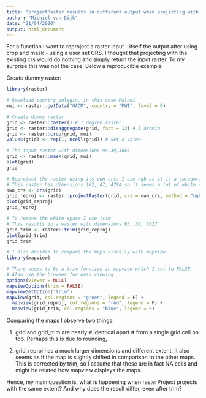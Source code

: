 ```yaml
---
title: "projectRaster results in different output when projecting with the same crs"
author: "Michiel van Dijk"
date: "21/04/2020"
output: html_document
---
```


For a function I want to reproject a raster input - itself the output after using crop and mask - using a user set CRS. I thought that projecting with the existing crs would do nothing and simply return the input raster. To my surprise this was not the case. Below a reproducible example

Create dummy raster:

```r
library(raster)

# Download country polygin, in this case Malawi
mwi <- raster::getData("GADM", country = "MWI", level = 0)

# Create dummy raster
grid <- raster::raster() # 1 degree raster
grid <- raster::disaggregate(grid, fact = 12) # 5 arcmin
grid <- raster::crop(grid, mwi)
values(grid) <- rep(1, ncell(grid)) # Set a value

# The input raster with dimensions 94,39,3666
grid <- raster::mask(grid, mwi)
plot(grid)
grid

# Reproject the raster using its own crs. I use ngb as it is a categorical variable.
# This raster has dimensions 102, 47, 4794 so it seems a lot of white space (NA) is added.
own_crs <- crs(grid)
grid_reproj <- raster::projectRaster(grid, crs = own_crs, method = "ngb")
plot(grid_reproj)
grid_reproj

# To remove the white space I use trim
# This results in a waster with dimensions 93, 39, 3627
grid_trim <- raster::trim(grid_reproj)
plot(grid_trim)
grid_trim

# I also decided to compare the maps visually with mapview
library(mapview)

# There seems to be a trim function in mapview which I set to FALSE
# Also use the browser for easy viewing
options(viewer = NULL)
mapviewOptions(trim = FALSE)
mapviewGetOption("trim")
mapview(grid, col.regions = "green", legend = F) +
  mapview(grid_reproj, col.regions = "red", legend = F) +
  mapview(grid_trim, col.regions = "blue", legend = F) 

```

Comparing the maps I observe two things:

(1) grid and grid_trim are nearly # identical apart # from a single grid cell
on top. Perhaps this is due to rounding,

(2) grid_reproj has a much larger dimensions and different extent. It also
seems as if the map is slightly shifted in comparison to the other maps. This
is corrected by trim, so I assume that these are in fact NA cells and might be
related how mapview displays the maps.

Hence, my main question is, what is happening when rasterProject projects with
the same extent? And why does the result differ, even after trim?

